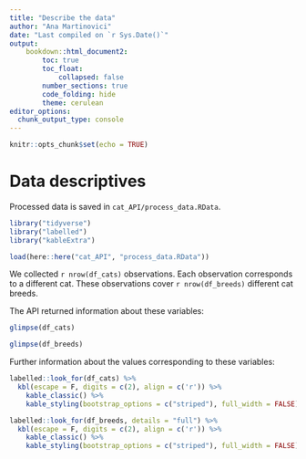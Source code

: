 ```yaml
---
title: "Describe the data"
author: "Ana Martinovici"
date: "Last compiled on `r Sys.Date()`"
output: 
    bookdown::html_document2:
        toc: true
        toc_float: 
            collapsed: false
        number_sections: true
        code_folding: hide
        theme: cerulean
editor_options: 
  chunk_output_type: console
---
```


```r
knitr::opts_chunk$set(echo = TRUE)
```

# Data descriptives

Processed data is saved in `cat_API/process_data.RData`.

```r

library("tidyverse")
library("labelled")
library("kableExtra")

load(here::here("cat_API", "process_data.RData"))

```

We collected `r nrow(df_cats)` observations. Each observation corresponds to a different cat. These observations cover `r nrow(df_breeds)` different cat breeds.

The API returned information about these variables:

```r
glimpse(df_cats)

glimpse(df_breeds)
```

Further information about the values corresponding to these variables:

```r
labelled::look_for(df_cats) %>%
  kbl(escape = F, digits = c(2), align = c('r')) %>%
	kable_classic() %>%
	kable_styling(bootstrap_options = c("striped"), full_width = FALSE)

labelled::look_for(df_breeds, details = "full") %>%
  kbl(escape = F, digits = c(2), align = c('r')) %>%
	kable_classic() %>%
	kable_styling(bootstrap_options = c("striped"), full_width = FALSE)

```

